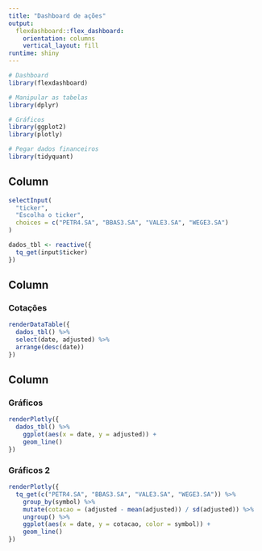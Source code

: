 ```yaml
---
title: "Dashboard de ações"
output: 
  flexdashboard::flex_dashboard:
    orientation: columns
    vertical_layout: fill
runtime: shiny
---
```


```r
# Dashboard
library(flexdashboard)

# Manipular as tabelas
library(dplyr)

# Gráficos
library(ggplot2)
library(plotly)

# Pegar dados financeiros
library(tidyquant)
```

Column {.sidebar}
-----------------------------------------------------------------------
```r
selectInput(
  "ticker",
  "Escolha o ticker",
  choices = c("PETR4.SA", "BBAS3.SA", "VALE3.SA", "WEGE3.SA")
)
```

```r
dados_tbl <- reactive({
  tq_get(input$ticker)
})
```

Column {data-width=650}
-----------------------------------------------------------------------

### Cotações

```r
renderDataTable({
  dados_tbl() %>% 
  select(date, adjusted) %>% 
  arrange(desc(date))
})
```

Column {data-width=650}
-----------------------------------------------------------------------

### Gráficos

```r
renderPlotly({
  dados_tbl() %>% 
    ggplot(aes(x = date, y = adjusted)) +
    geom_line()
})
```

### Gráficos 2

```r
renderPlotly({
  tq_get(c("PETR4.SA", "BBAS3.SA", "VALE3.SA", "WEGE3.SA")) %>%
    group_by(symbol) %>%
    mutate(cotacao = (adjusted - mean(adjusted)) / sd(adjusted)) %>%
    ungroup() %>%
    ggplot(aes(x = date, y = cotacao, color = symbol)) +
    geom_line()
})
```
